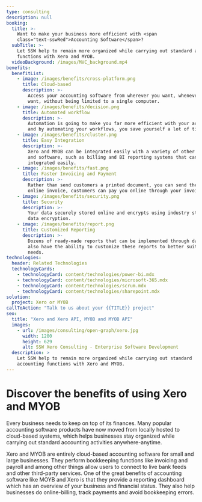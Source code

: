 ```yaml
---
type: consulting
description: null
booking:
  title: >-
    Want to make your business more efficient with <span
    class="text-sswRed">Accounting Software</span>?
  subTitle: >-
    Let SSW help to remain more organized while carrying out standard accounting
    functions with Xero and MYOB.
  videoBackground: /images/MVC_background.mp4
benefits:
  benefitList:
    - image: /images/benefits/cross-platform.png
      title: Cloud-based
      description: >-
        Access your accounting software from wherever you want, whenever you
        want, without being limited to a single computer.
    - image: /images/benefits/decision.png
      title: Automated workflow
      description: >-
        Automation is going to make you far more efficient with your accounting,
        and by automating your workflows, you save yourself a lot of time.
    - image: /images/benefits/cluster.png
      title: Easy Integration
      description: >-
        Xero and MYOB can be integrated easily with a variety of other programs
        and software, such as billing and BI reporting systems that can be
        integrated easily.
    - image: /images/benefits/fast.png
      title: Faster Invoicing and Payment
      description: >-
        Rather than send customers a printed document, you can send them an
        online invoice, customers can pay you online through your invoice.
    - image: /images/benefits/security.png
      title: Security
      description: >-
        Your data securely stored online and encrypts using industry standard
        data encryption.
    - image: /images/benefits/report.png
      title: Customized Reporting
      description: >-
        Dozens of ready-made reports that can be implemented through dashboard,
        also have the ability to customize these reports to better suit your
        needs.
technologies:
  header: Related Technologies
  technologyCards:
    - technologyCard: content/technologies/power-bi.mdx
    - technologyCard: content/technologies/microsoft-365.mdx
    - technologyCard: content/technologies/scrum.mdx
    - technologyCard: content/technologies/sharepoint.mdx
solution:
  project: Xero or MYOB
callToAction: "Talk to us about your {{TITLE}} project"
seo:
  title: "Xero and Xero API, MYOB and MYOB API"
  images:
    - url: /images/consulting/open-graph/xero.jpg
      width: 1200
      height: 629
      alt: SSW Xero Consulting - Enterprise Software Development
  description: >
    Let SSW help to remain more organized while carrying out standard 
    accounting functions with Xero and MYOB.
---
```


# Discover the benefits of using Xero and MYOB

<VideoEmbed url="https://www.youtube.com/watch?v=6sjDwyOLNNY" />

Every business needs to keep on top of its finances. Many popular accounting software products have now moved from locally hosted to cloud-based systems, which helps businesses stay organized while carrying out standard accounting activities anywhere-anytime.

Xero and MYOB are entirely cloud-based accounting software for small and large businesses. They perform bookkeeping functions like invoicing and payroll and among other things allow users to connect to live bank feeds and other third-party services. One of the great benefits of accounting software like MOYB and Xero is that they provide a reporting dashboard which has an overview of your business and financial status. They also help businesses do online-billing, track payments and avoid bookkeeping errors.
